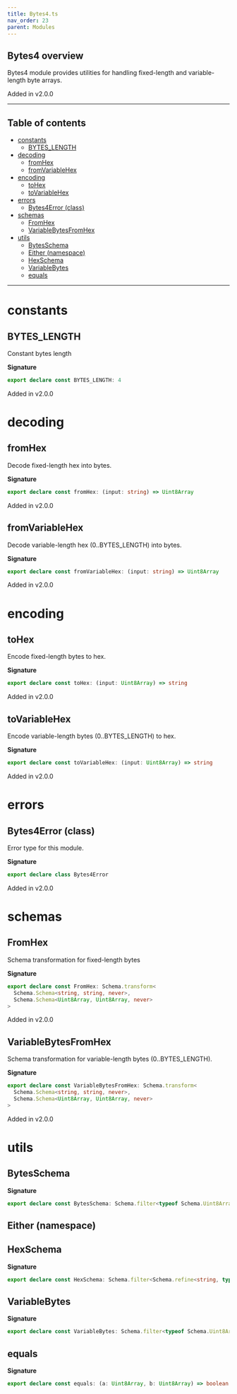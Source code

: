```yaml
---
title: Bytes4.ts
nav_order: 23
parent: Modules
---
```


## Bytes4 overview

Bytes4 module provides utilities for handling fixed-length and variable-length byte arrays.

Added in v2.0.0

---

<h2 className="text-delta">Table of contents</h2>

- [constants](#constants)
  - [BYTES_LENGTH](#bytes_length)
- [decoding](#decoding)
  - [fromHex](#fromhex)
  - [fromVariableHex](#fromvariablehex)
- [encoding](#encoding)
  - [toHex](#tohex)
  - [toVariableHex](#tovariablehex)
- [errors](#errors)
  - [Bytes4Error (class)](#bytes4error-class)
- [schemas](#schemas)
  - [FromHex](#fromhex-1)
  - [VariableBytesFromHex](#variablebytesfromhex)
- [utils](#utils)
  - [BytesSchema](#bytesschema)
  - [Either (namespace)](#either-namespace)
  - [HexSchema](#hexschema)
  - [VariableBytes](#variablebytes)
  - [equals](#equals)

---

# constants

## BYTES_LENGTH

Constant bytes length

**Signature**

```ts
export declare const BYTES_LENGTH: 4
```

Added in v2.0.0

# decoding

## fromHex

Decode fixed-length hex into bytes.

**Signature**

```ts
export declare const fromHex: (input: string) => Uint8Array
```

Added in v2.0.0

## fromVariableHex

Decode variable-length hex (0..BYTES_LENGTH) into bytes.

**Signature**

```ts
export declare const fromVariableHex: (input: string) => Uint8Array
```

Added in v2.0.0

# encoding

## toHex

Encode fixed-length bytes to hex.

**Signature**

```ts
export declare const toHex: (input: Uint8Array) => string
```

Added in v2.0.0

## toVariableHex

Encode variable-length bytes (0..BYTES_LENGTH) to hex.

**Signature**

```ts
export declare const toVariableHex: (input: Uint8Array) => string
```

Added in v2.0.0

# errors

## Bytes4Error (class)

Error type for this module.

**Signature**

```ts
export declare class Bytes4Error
```

Added in v2.0.0

# schemas

## FromHex

Schema transformation for fixed-length bytes

**Signature**

```ts
export declare const FromHex: Schema.transform<
  Schema.Schema<string, string, never>,
  Schema.Schema<Uint8Array, Uint8Array, never>
>
```

Added in v2.0.0

## VariableBytesFromHex

Schema transformation for variable-length bytes (0..BYTES_LENGTH).

**Signature**

```ts
export declare const VariableBytesFromHex: Schema.transform<
  Schema.Schema<string, string, never>,
  Schema.Schema<Uint8Array, Uint8Array, never>
>
```

Added in v2.0.0

# utils

## BytesSchema

**Signature**

```ts
export declare const BytesSchema: Schema.filter<typeof Schema.Uint8ArrayFromSelf>
```

## Either (namespace)

## HexSchema

**Signature**

```ts
export declare const HexSchema: Schema.filter<Schema.refine<string, typeof Schema.String>>
```

## VariableBytes

**Signature**

```ts
export declare const VariableBytes: Schema.filter<typeof Schema.Uint8ArrayFromSelf>
```

## equals

**Signature**

```ts
export declare const equals: (a: Uint8Array, b: Uint8Array) => boolean
```
